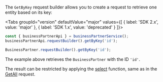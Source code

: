 
The `GetByKey` request builder allows you to create a request to retrieve one entity based on its key:

<Tabs groupId="version" defaultValue="major" values={[ { label: 'SDK 2.x', value: 'major' }, { label: 'SDK 1.x', value: 'deprecated' } ]}>
<TabItem value="major">

```ts
const { businessPartnerApi } = businessPartnerService();
businessPartnerApi.requestBuilder().getByKey('id');
```

</TabItem>
<TabItem value="deprecated">

```ts
BusinessPartner.requestBuilder().getByKey('id');
```

</TabItem>
</Tabs>

The example above retrieves the `BusinessPartner` with the ID `'id'`.

The result can be restricted by applying the [select](#select) function, same as in the [GetAll](#getall-request-builder) request.
